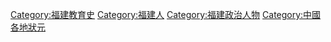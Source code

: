 [[Category:福建教育史|Category:福建教育史]]
[[Category:福建人|Category:福建人]]
[[Category:福建政治人物|Category:福建政治人物]]
[[Category:中國各地狀元|Category:中國各地狀元]]